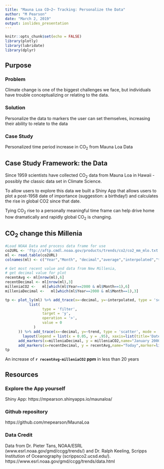 ---
title: "Mauna Loa CO~2~ Tracking: Personalize the Data"
author: "M Pearson"
date: "March 2, 2019"
output: ioslides_presentation
---

```{r setup, include=FALSE}
knitr::opts_chunk$set(echo = FALSE)
library(plotly)
library(lubridate)
library(dplyr)

```

## Purpose

### **Problem**  
Climate change is one of the biggest challenges we face, but individuals have trouble conceptualizing or relating to the data.

### **Solution**   
Personalize the data to markers the user can set themselves, increasing their ability to relate to the data

### **Case Study**  
Personalized time period increase in CO~2~ from Mauna Loa Data


## Case Study Framework: the Data  

Since 1959 scientists have collected CO~2~ data from Mauna Loa in Hawaii - possibly *the* classic data set in Climate Science.

To allow users to explore this data we built a Shiny App that allows users to plot a post-1958 date of importance (suggestion: a birthday!) and calculates the rise in global CO2 since that date.

Tying CO~2~ rise to a personally meaningful time frame can help drive home how dramatically and rapidly global CO~2~ is changing.


## CO~2~ change this Millenia

```{r Load_Data}
#Load NOAA Data and process data frame for use
co2URL <- 'ftp://aftp.cmdl.noaa.gov/products/trends/co2/co2_mm_mlo.txt'
ml <- read.table(co2URL)
colnames(ml) <- c("Year","Month", "decimal","average","interpolated","trend","other" )

# Get most recent value and data from New Millenia, 
# get decimal value for plot
recentAvg <- ml[nrow(ml),6]
recentDecimal <- ml[nrow(ml),3]
milleniaCO2 <-   ml[which(ml$Year==2000 & ml$Month==1),6]
milleniaDecimal <-   ml[which(ml$Year==2000 & ml$Month==1),3] 

```

```{r testPlot}
tp <- plot_ly(ml) %>% add_trace(x=~decimal, y=~interpolated, type = 'scatter', mode = 'lines', name="Monthly Average", transforms = list(
           list(
                 type = 'filter',
                 target = 'y',
                 operation = '>',
                 value = 0
             )
      )) %>% add_trace(x=~decimal, y=~trend, type = 'scatter', mode = 'lines', name="Seasonally Adjusted Trend") %>%
        layout(legend = list(x = 0.05, y = .95), xaxis=list(title='Date'),yaxis=list(title='CO<sub>2</sub> [ppm]')) %>%
      add_markers(x=milleniaDecimal, y = milleniaCO2,name="January 2000 ",marker=list(symbol=~17 , size=25 , color="orange", text='input'))  %>%
      add_markers(x=recentDecimal, y = recentAvg,name="Today",marker=list(symbol=~17 , size=20 , color="red", text='today'))
tp
```
An increase of **`r recentAvg-milleniaCO2` ppm** in less than 20 years

## Resources

### **Explore the App yourself**  
Shiny App:  https://mpearson.shinyapps.io/maunaloa/

### **Github repository**  
https://github.com/mepearson/MaunaLoa

### **Data Credit**  
Data from Dr. Pieter Tans, NOAA/ESRL (www.esrl.noaa.gov/gmd/ccgg/trends/) and Dr. Ralph Keeling, Scripps Institution of Oceanography (scrippsco2.ucsd.edu/).
https://www.esrl.noaa.gov/gmd/ccgg/trends/data.html